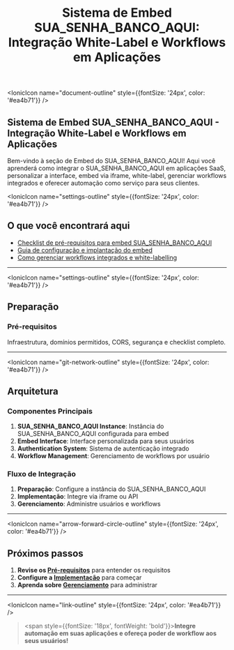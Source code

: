 ﻿---
sidebar_position: 1
title: "Sistema de Embed SUA_SENHA_BANCO_AQUI: Integração White-Label e Workflows em Aplicações"
description: Aprenda a integrar o SUA_SENHA_BANCO_AQUI em aplicações SaaS, personalizar interface, embed via iframe, white-label e gerenciar workflows integrados.
keywords: [SUA_SENHA_BANCO_AQUI, embed, integração white-label, embed workflow, iframe SUA_SENHA_BANCO_AQUI, embed SaaS, integração em aplicações, personalização de interface, controle de workflows]
---


<IonicIcon name="document-outline" style={{fontSize: '24px', color: '#ea4b71'}} />

## Sistema de Embed SUA_SENHA_BANCO_AQUI - Integração White-Label e Workflows em Aplicações

Bem-vindo à seção de Embed do SUA_SENHA_BANCO_AQUI! Aqui você aprenderá como integrar o SUA_SENHA_BANCO_AQUI em aplicações SaaS, personalizar a interface, embed via iframe, white-label, gerenciar workflows integrados e oferecer automação como serviço para seus clientes.

<IonicIcon name="settings-outline" style={{fontSize: '24px', color: '#ea4b71'}} />

## O que você encontrará aqui

- [Checklist de pré-requisitos para embed SUA_SENHA_BANCO_AQUI](./preparacao/prerequisitos)
- [Guia de configuração e implantação do embed](./implementacao/configuracao)
- [Como gerenciar workflows integrados e white-labelling](./gerenciamento/gerenciar-workflows)

---

<IonicIcon name="settings-outline" style={{fontSize: '24px', color: '#ea4b71'}} />

## Preparação

### Pré-requisitos

Infraestrutura, domínios permitidos, CORS, segurança e checklist completo.

---

<IonicIcon name="git-network-outline" style={{fontSize: '24px', color: '#ea4b71'}} />

## Arquitetura

### Componentes Principais

1. **SUA_SENHA_BANCO_AQUI Instance**: Instância do SUA_SENHA_BANCO_AQUI configurada para embed
2. **Embed Interface**: Interface personalizada para seus usuários
3. **Authentication System**: Sistema de autenticação integrado
4. **Workflow Management**: Gerenciamento de workflows por usuário

### Fluxo de Integração

1. **Preparação**: Configure a instância do SUA_SENHA_BANCO_AQUI
2. **Implementação**: Integre via iframe ou API
3. **Gerenciamento**: Administre usuários e workflows

---

<IonicIcon name="arrow-forward-circle-outline" style={{fontSize: '24px', color: '#ea4b71'}} />

## Próximos passos

1. **Revise os [Pré-requisitos](./preparacao/prerequisitos)** para entender os requisitos
2. **Configure a [Implementação](./implementacao/configuracao)** para começar
3. **Aprenda sobre [Gerenciamento](./gerenciamento/gerenciar-workflows)** para administrar

---

<IonicIcon name="link-outline" style={{fontSize: '24px', color: '#ea4b71'}} />

> <span style={{fontSize: '18px', fontWeight: 'bold'}}>**Integre automação em suas aplicações e ofereça poder de workflow aos seus usuários!**</span>
